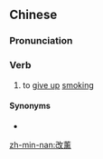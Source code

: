 ==Chinese==
{{zh-forms}}

===Pronunciation===
{{zh-pron
|mn=kái-hun
|cat=v
}}

===Verb===
{{zh-verb}}

# to [[give up]] [[smoking]]

====Synonyms====
* {{zh-l|戒菸}}

[[zh-min-nan:改薰]]